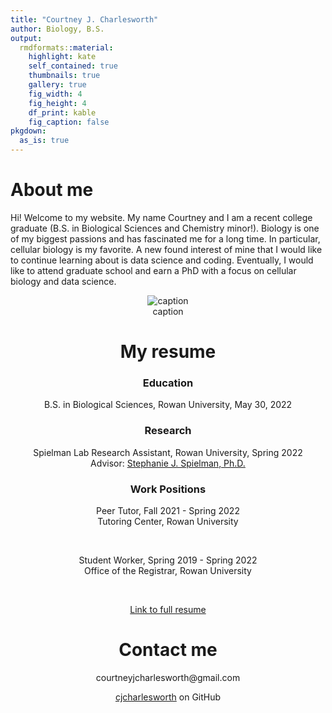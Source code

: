 ```yaml
---
title: "Courtney J. Charlesworth"
author: Biology, B.S.
output:
  rmdformats::material:
    highlight: kate
    self_contained: true
    thumbnails: true
    gallery: true
    fig_width: 4
    fig_height: 4
    df_print: kable
    fig_caption: false
pkgdown:
  as_is: true    
---
```


# About me

Hi! Welcome to my website. My name Courtney and I am a recent college graduate (B.S. in Biological Sciences and Chemistry minor!). Biology is one of my biggest passions and has fascinated me for a long time. In particular, cellular biology is my favorite. A new found interest of mine that I would like to continue learning about is data science and coding. Eventually, I would like to attend graduate school and earn a PhD with a focus on cellular biology and data science.

<center>

![caption](files/picture_of_me.jpg)

<center>

# My resume

### Education
B.S. in Biological Sciences, Rowan University, May 30, 2022

### Research
Spielman Lab Research Assistant, Rowan University, Spring 2022
<br>
Advisor: [Stephanie J. Spielman, Ph.D.](https://sjspielman.github.io/index.html)

### Work Positions
Peer Tutor, Fall 2021 - Spring 2022
<br>
Tutoring Center, Rowan University

<br>

Student Worker, Spring 2019 - Spring 2022
<br>
Office of the Registrar, Rowan University 

<br>

[Link to full resume](files/charlesworth_resume_website.pdf)


# Contact me

courtneyjcharlesworth@gmail.com

[cjcharlesworth](https://github.com/cjcharlesworth) on GitHub